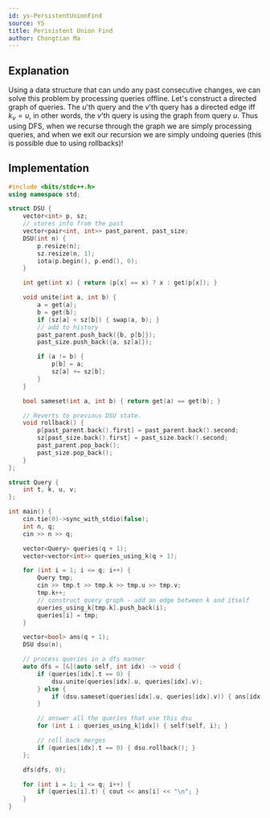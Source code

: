 ```yaml
---
id: ys-PersistentUnionFind
source: YS
title: Perisistent Union Find
author: Chongtian Ma
---
```


## Explanation

Using a data structure that can undo any past consecutive changes, we can solve this problem by processing queries offline. Let's construct a
directed graph of queries. The $u$'th query and the $v$'th query has a directed edge iff $k_v = u$,  in other words, the $v$'th query is using the graph from query $u$. Thus using DFS, when we recurse through the graph we are simply processing queries, and when we exit our recursion we are simply undoing queries (this is possible due to using rollbacks)!

## Implementation

<LanguageSection>

<CPPSection>

```cpp
#include <bits/stdc++.h>
using namespace std;

struct DSU {
	vector<int> p, sz;
	// stores info from the past
	vector<pair<int, int>> past_parent, past_size;
	DSU(int n) {
		p.resize(n);
		sz.resize(n, 1);
		iota(p.begin(), p.end(), 0);
	}

	int get(int x) { return (p[x] == x) ? x : get(p[x]); }

	void unite(int a, int b) {
		a = get(a);
		b = get(b);
		if (sz[a] < sz[b]) { swap(a, b); }
		// add to history
		past_parent.push_back({b, p[b]});
		past_size.push_back({a, sz[a]});

		if (a != b) {
			p[b] = a;
			sz[a] += sz[b];
		}
	}

	bool sameset(int a, int b) { return get(a) == get(b); }

	// Reverts to previous DSU state.
	void rollback() {
		p[past_parent.back().first] = past_parent.back().second;
		sz[past_size.back().first] = past_size.back().second;
		past_parent.pop_back();
		past_size.pop_back();
	}
};

struct Query {
	int t, k, u, v;
};

int main() {
	cin.tie(0)->sync_with_stdio(false);
	int n, q;
	cin >> n >> q;

	vector<Query> queries(q + 1);
	vector<vector<int>> queries_using_k(q + 1);

	for (int i = 1; i <= q; i++) {
		Query tmp;
		cin >> tmp.t >> tmp.k >> tmp.u >> tmp.v;
		tmp.k++;
		// construct query graph - add an edge between k and itself
		queries_using_k[tmp.k].push_back(i);
		queries[i] = tmp;
	}

	vector<bool> ans(q + 1);
	DSU dsu(n);

	// process queries in a dfs manner
	auto dfs = [&](auto self, int idx) -> void {
		if (queries[idx].t == 0) {
			dsu.unite(queries[idx].u, queries[idx].v);
		} else {
			if (dsu.sameset(queries[idx].u, queries[idx].v)) { ans[idx] = true; }
		}

		// answer all the queries that use this dsu
		for (int i : queries_using_k[idx]) { self(self, i); }

		// roll back merges
		if (queries[idx].t == 0) { dsu.rollback(); }
	};

	dfs(dfs, 0);

	for (int i = 1; i <= q; i++) {
		if (queries[i].t) { cout << ans[i] << "\n"; }
	}
}
```

</CPPSection>

</LanguageSection>
